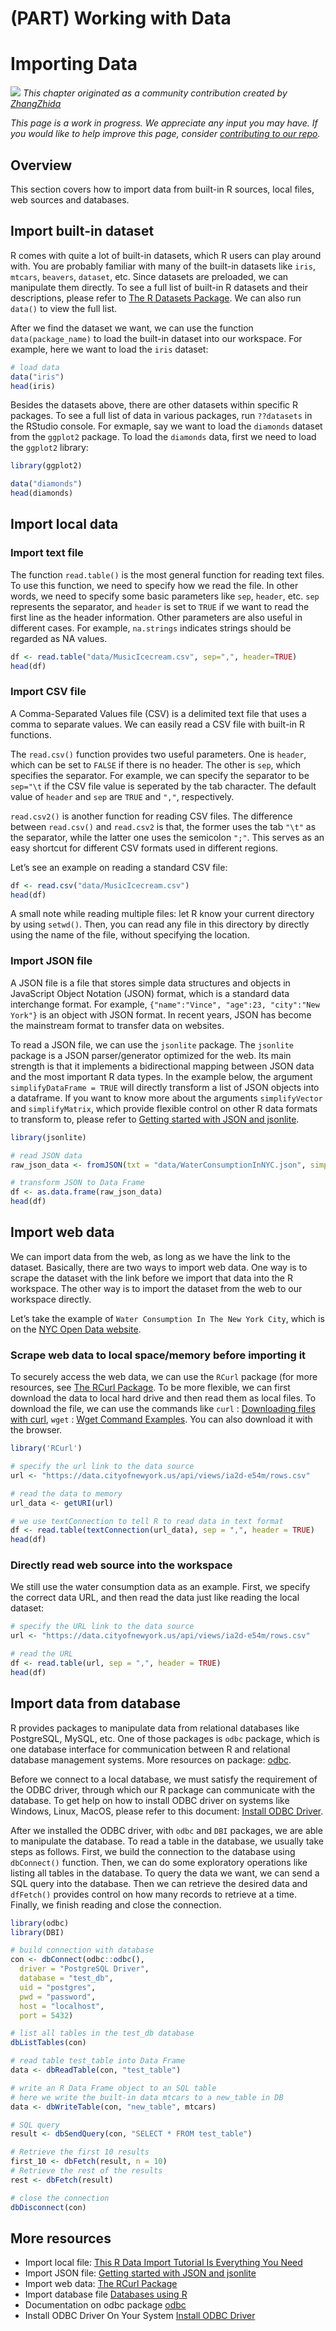 # (PART) Working with Data {-}

# Importing Data {#import}

![](images/banners/banner_import.png)
*This chapter originated as a community contribution created by [	ZhangZhida](https://github.com/ZhangZhida){target="_blank"}*

*This page is a work in progress. We appreciate any input you may have. If you would like to help improve this page, consider [contributing to our repo](contribute.html).*

## Overview

This section covers how to import data from built-in R sources, local files, web sources and databases. 

## Import built-in dataset

R comes with quite a lot of built-in datasets, which R users can play around with. You are probably familiar with many of the built-in datasets like `iris`, `mtcars`, `beavers`, `dataset`, etc. Since datasets are preloaded, we can manipulate them directly. To see a full list of built-in R datasets and their descriptions, please refer to [The R Datasets Package](https://stat.ethz.ch/R-manual/R-devel/library/datasets/html/00Index.html){target="_blank"}. We can also run `data()` to view the full list.

After we find the dataset we want, we can use the function `data(package_name)` to load the built-in dataset into our workspace. For example, here we want to load the `iris` dataset:

```r
# load data
data("iris")
head(iris)
```

Besides the datasets above, there are other datasets within specific R packages. To see a full list of data in various packages, run `??datasets` in the RStudio console.
For exmaple, say we want to load the `diamonds` dataset from the `ggplot2` package. To load the `diamonds` data, first we need to load the `ggplot2` library:

```r
library(ggplot2)

data("diamonds")
head(diamonds)
```

## Import local data

### Import text file

The function `read.table()` is the most general function for reading text files. To use this function, we need to specify how we read the file. In other words, we need to specify some basic parameters like `sep`, `header`, etc. `sep` represents the separator, and `header` is set to `TRUE` if we want to read the first line as the header information. Other parameters are also useful in different cases. For example, `na.strings` indicates strings should be regarded as NA values.

```r
df <- read.table("data/MusicIcecream.csv", sep=",", header=TRUE)
head(df)
```

### Import CSV file
A Comma-Separated Values file (CSV) is a delimited text file that uses a comma to separate values. We can easily read a CSV file with built-in R functions. 

The `read.csv()` function provides two useful parameters. One is `header`, which can be set to `FALSE` if there is no header. The other is `sep`, which specifies the separator. For example, we can specify the separator to be `sep="\t` if the CSV file value is seperated by the tab character. The default value of `header` and `sep` are `TRUE` and `","`, respectively. 

`read.csv2()` is another function for reading CSV files. The difference between `read.csv()` and `read.csv2` is that, the former uses the tab `"\t"` as the separator, while the latter one uses the semicolon `";"`. This serves as an easy shortcut for different CSV formats used in different regions.

Let's see an example on reading a standard CSV file:
```r
df <- read.csv("data/MusicIcecream.csv")
head(df)
```

A small note while reading multiple files: let R know your current directory by using `setwd()`. Then, you can read any file in this directory by directly using the name of the file, without specifying the location. 

### Import JSON file

A JSON file is a file that stores simple data structures and objects in JavaScript Object Notation (JSON) format, which is a standard data interchange format. For example, `{"name":"Vince", "age":23, "city":"New York"}` is an object with JSON format. In recent years, JSON has become the mainstream format to transfer data on websites. 

To read a JSON file, we can use the `jsonlite` package. The `jsonlite` package is a JSON parser/generator optimized for the web. Its main strength is that it implements a bidirectional mapping between JSON data and the most important R data types. In the example below, the argument `simplifyDataFrame = TRUE` will directly transform a list of JSON objects into a dataframe. If you want to know more about the arguments `simplifyVector` and `simplifyMatrix`, which provide flexible control on other R data formats to transform to, please refer to [Getting started with JSON and jsonlite](https://cran.r-project.org/web/packages/jsonlite/vignettes/json-aaquickstart.html){target="_blank"}.

```r
library(jsonlite)

# read JSON data
raw_json_data <- fromJSON(txt = "data/WaterConsumptionInNYC.json", simplifyDataFrame = TRUE)

# transform JSON to Data Frame
df <- as.data.frame(raw_json_data)
head(df)
```

## Import web data

We can import data from the web, as long as we have the link to the dataset. Basically, there are two ways to import web data. One way is to scrape the dataset with the link before we import that data into the R workspace. The other way is to import the dataset from the web to our workspace directly. 

Let's take the example of `Water Consumption In The New York City`, which is on the [NYC Open Data website](https://data.cityofnewyork.us/Environment/Water-Consumption-In-The-New-York-City/ia2d-e54m){target="_blank}. 

### Scrape web data to local space/memory before importing it

To securely access the web data, we can use the `RCurl` package (for more resources, see [The RCurl Package](http://www.omegahat.net/RCurl/){target="_blank"}. To be more flexible, we can first download the data to local hard drive and then read them as local files. To download the file, we can use the commands like `curl` : [Downloading files with curl](http://www.compciv.org/recipes/cli/downloading-with-curl/){target="_blank"}, `wget` : [Wget Command Examples](https://www.rosehosting.com/blog/wget-command-examples/){target="_blank"}. You can also download it with the browser.

```r
library('RCurl')

# specify the url link to the data source
url <- "https://data.cityofnewyork.us/api/views/ia2d-e54m/rows.csv"

# read the data to memory
url_data <- getURI(url)

# we use textConnection to tell R to read data in text format
df <- read.table(textConnection(url_data), sep = ",", header = TRUE)
head(df)

```

### Directly read web source into the workspace

We still use the water consumption data as an example. First, we specify the correct data URL, and then read the data just like reading the local dataset:

```r
# specify the URL link to the data source
url <- "https://data.cityofnewyork.us/api/views/ia2d-e54m/rows.csv"

# read the URL
df <- read.table(url, sep = ",", header = TRUE)
head(df)

```

## Import data from database

R provides packages to manipulate data from relational databases like PostgreSQL, MySQL, etc. One of those packages is `odbc` package, which is one database interface for communication between R and relational database management systems. More resources on package: [odbc](https://db.rstudio.com/odbc/){target="_blank"}. 

Before we connect to a local database, we must satisfy the requirement of the ODBC driver, through which our R package can communicate with the database. To get help on how to install ODBC driver on systems like Windows, Linux, MacOS, please refer to this document: [Install ODBC Driver](https://cran.r-project.org/web/packages/odbc/readme/README.html){target="_blank"}.

After we installed the ODBC driver, with `odbc` and `DBI` packages, we are able to manipulate the database. To read a table in the database, we usually take steps as follows. First, we build the connection to the database using `dbConnect()` function. Then, we can do some exploratory operations like listing all tables in the database. To query the data we want, we can send a SQL query into the database. Then we can retrieve the desired data and `dfFetch()` provides control on how many records to retrieve at a time. Finally, we finish reading and close the connection. 

```r
library(odbc)
library(DBI)

# build connection with database 
con <- dbConnect(odbc::odbc(),
  driver = "PostgreSQL Driver",
  database = "test_db",
  uid = "postgres",
  pwd = "password",
  host = "localhost",
  port = 5432)

# list all tables in the test_db database
dbListTables(con)

# read table test_table into Data Frame
data <- dbReadTable(con, "test_table")

# write an R Data Frame object to an SQL table
# here we write the built-in data mtcars to a new_table in DB
data <- dbWriteTable(con, "new_table", mtcars)

# SQL query
result <- dbSendQuery(con, "SELECT * FROM test_table")

# Retrieve the first 10 results
first_10 <- dbFetch(result, n = 10)
# Retrieve the rest of the results
rest <- dbFetch(result)

# close the connection
dbDisconnect(con)

```

## More resources

  - Import local file:
  [This R Data Import Tutorial Is Everything You Need](https://www.datacamp.com/community/tutorials/r-data-import-tutorial#Getting){target="_blank"}
  - Import JSON file: 
  [Getting started with JSON and jsonlite](https://cran.r-project.org/web/packages/jsonlite/vignettes/json-aaquickstart.html){target="_blank"}
  - Import web data:
  [The RCurl Package](http://www.omegahat.net/RCurl/){target="_blank"}
  - Import database file
  [Databases using R](https://db.rstudio.com/){target="_blank"}
  - Documentation on odbc package
  [odbc](https://db.rstudio.com/odbc/){target="_blank"}
  - Install ODBC Driver On Your System
  [Install ODBC Driver](https://cran.r-project.org/web/packages/odbc/readme/README.html){target="_blank"}
